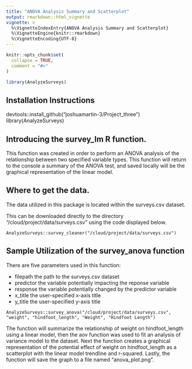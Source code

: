 ```yaml
---
title: "ANOVA Analysis Summary and Scatterplot"
output: rmarkdown::html_vignette
vignette: >
  %\VignetteIndexEntry{ANOVA Analysis Summary and Scatterplot}
  %\VignetteEngine{knitr::rmarkdown}
  %\VignetteEncoding{UTF-8}
---
```


```r
knitr::opts_chunk$set(
  collapse = TRUE,
  comment = "#>"
)
```

```r
library(AnalyzeSurveys)
```

## Installation Instructions

devtools::install_github("joshuamartin-3/Project_three")
library(AnalyzeSurveys)

## Introducing the survey_lm R function.

This function was created in order to perform an ANOVA analysis of the relationship between two specified variable types. This function will return to the console a summary of the ANOVA test, and saved locally will be the graphical representation of the linear model.

## Where to get the data.

The data utilized in this package is located within the surveys.csv dataset.

This can be downloaded directly to the directory "/cloud/project/data/surveys.csv" using the code displayed below.

```
AnalyzeSurveys::survey_cleaner("/cloud/project/data/surveys.csv")
```
## Sample Utilization of the survey_anova function

There are five parameters used in this function:

+ filepath the path to the surveys.csv dataset
+ predictor the variable potentially impacting the reponse variable
+ response the variable potentially changed by the predictor variable
+ x_title the user-specified x-axis title
+ y_title the user-specified y-axis title

```
AnalyzeSurveys::survey_anova("/cloud/project/data/surveys.csv", "weight", "hindfoot_length", "Weight", "Hindfoot Length")
```

The function will summarize the relationship of weight on hindfoot_length using a linear model, then the aov function was used to fit an analysis of variance model to the dataset. Next the function creates a graphical representation of the potential effect of weight on hindfoot_length as a scatterplot with the linear model trendline and r-squared. Lastly, the function will save the graph to a file named "anova_plot.png".

